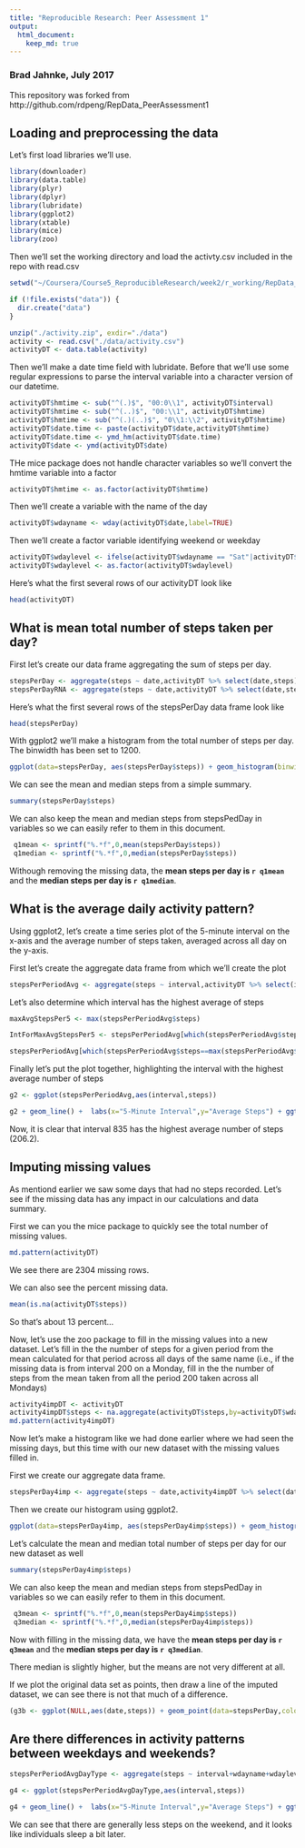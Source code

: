 ```yaml
---
title: "Reproducible Research: Peer Assessment 1"
output: 
  html_document:
    keep_md: true
---
```

### Brad Jahnke, July 2017
This repository was forked from http://github.com/rdpeng/RepData_PeerAssessment1

## Loading and preprocessing the data
Let's first load libraries we'll use.
```r
library(downloader)
library(data.table)
library(plyr)
library(dplyr)
library(lubridate)
library(ggplot2)
library(xtable)
library(mice)
library(zoo)
```

Then we'll set the working directory and load the activty.csv included in the repo with read.csv
```r
setwd("~/Coursera/Course5_ReproducibleResearch/week2/r_working/RepData_PeerAssessment1")

if (!file.exists("data")) {
  dir.create("data")
}

unzip("./activity.zip", exdir="./data")
activity <- read.csv("./data/activity.csv")
activityDT <- data.table(activity)
```

Then we'll make a date time field with lubridate.  Before that we'll use some regular expressions to parse the interval variable into a character version of our datetime.

```r
activityDT$hmtime <- sub("^(.)$", "00:0\\1", activityDT$interval)
activityDT$hmtime <- sub("^(..)$", "00:\\1", activityDT$hmtime)
activityDT$hmtime <- sub("^(.)(..)$", "0\\1:\\2", activityDT$hmtime)
activityDT$date.time <- paste(activityDT$date,activityDT$hmtime)
activityDT$date.time <- ymd_hm(activityDT$date.time)
activityDT$date <- ymd(activityDT$date)
```

THe mice package does not handle character variables so we'll convert the hmtime variable into a factor
```r
activityDT$hmtime <- as.factor(activityDT$hmtime)
```

Then we'll create a variable with the name of the day
```r
activityDT$wdayname <- wday(activityDT$date,label=TRUE)
```

Then we'll create a factor variable identifying weekend or weekday
``` r
activityDT$wdaylevel <- ifelse(activityDT$wdayname == "Sat"|activityDT$wdayname == "Sun","weekend","weekday")
activityDT$wdaylevel <- as.factor(activityDT$wdaylevel)
```

Here's what the first several rows of our activityDT look like
```r
head(activityDT)
```


## What is mean total number of steps taken per day?
First let's create our data frame aggregating the sum of steps per day.
```r
stepsPerDay <- aggregate(steps ~ date,activityDT %>% select(date,steps),sum)
stepsPerDayRNA <- aggregate(steps ~ date,activityDT %>% select(date,steps),sum, na.rm=TRUE)
```

Here's what the first several rows of the stepsPerDay data frame look like
```r
head(stepsPerDay)
```

With ggplot2 we'll make a histogram from the total number of steps per day.  The binwidth has been set to 1200.
```r
ggplot(data=stepsPerDay, aes(stepsPerDay$steps)) + geom_histogram(binwidth=1200)
```

We can see the mean and median steps from a simple summary.

```r
summary(stepsPerDay$steps)
```

We can also keep the mean and median steps from stepsPedDay in variables so we can easily refer to them in this document.
```r
 q1mean <- sprintf("%.*f",0,mean(stepsPerDay$steps))
 q1median <- sprintf("%.*f",0,median(stepsPerDay$steps))
```

Withough removing the missing data, the **mean steps per day is `r q1mean`**  and the **median steps per day is `r q1median`**.

## What is the average daily activity pattern?
Using ggplot2, let's create a time series plot of the 5-minute interval on the x-axis and the average number of steps taken, averaged across all day on the y-axis.

First let's create the aggregate data frame from which we'll create the plot
```r
stepsPerPeriodAvg <- aggregate(steps ~ interval,activityDT %>% select(interval,steps),mean, na.rm=TRUE)
```

Let's also determine which interval has the highest average of steps
```r
maxAvgStepsPer5 <- max(stepsPerPeriodAvg$steps)

IntForMaxAvgStepsPer5 <- stepsPerPeriodAvg[which(stepsPerPeriodAvg$steps==max(stepsPerPeriodAvg$steps)),]$interval

stepsPerPeriodAvg[which(stepsPerPeriodAvg$steps==max(stepsPerPeriodAvg$steps)),]$interval
```

Finally let's put the plot together, highlighting the interval with the highest average number of steps
```r
g2 <- ggplot(stepsPerPeriodAvg,aes(interval,steps))

g2 + geom_line() + 	labs(x="5-Minute Interval",y="Average Steps") + ggtitle("Average Steps Per 5-Minute Interval") + theme(plot.title = element_text(hjust = 0.5)) + geom_text(x=IntForMaxAvgStepsPer5,y=maxAvgStepsPer5,label=paste("Interval=",IntForMaxAvgStepsPer5," ","Avg Steps=",round(maxAvgStepsPer5,1)),color="blue",hjust="left")
```

Now, it is clear that interval 835 has the highest average number of steps (206.2).

## Imputing missing values
As mentiond earlier we saw some days that had no steps recorded. Let's see if the missing data has any impact in our calculations and data summary.

First we can you the mice package to quickly see the total number of missing values.
```r
md.pattern(activityDT)
```

We see there are 2304 missing rows.

We can also see the percent missing data.
```r
mean(is.na(activityDT$steps))
```

So that's about 13 percent...

Now, let's use the zoo package to fill in the missing values into a new dataset.  Let's fill in the the number of steps for a given period from the mean calculated for that period across all days of the same name (i.e., if the missing data is from interval 200 on a Monday, fill in the the number of steps from the mean taken from all the period 200 taken across all Mondays)
```r
activity4impDT <- activityDT
activity4impDT$steps <- na.aggregate(activityDT$steps,by=activityDT$wdayname,activityDT$interval)
md.pattern(activity4impDT)
```

Now let's make a histogram like we had done earlier where we had seen the missing days, but this time with our new dataset with the missing values filled in.

First we create our aggregate data frame.
```r
stepsPerDay4imp <- aggregate(steps ~ date,activity4impDT %>% select(date,steps),sum)
```

Then we create our histogram using ggplot2.
```r
ggplot(data=stepsPerDay4imp, aes(stepsPerDay4imp$steps)) + geom_histogram(binwidth=1200)
```

Let's calculate the mean and median total number of steps per day for our new dataset as well
```r
summary(stepsPerDay4imp$steps)
```

We can also keep the mean and median steps from stepsPedDay in variables so we can easily refer to them in this document.
```r
 q3mean <- sprintf("%.*f",0,mean(stepsPerDay4imp$steps))
 q3median <- sprintf("%.*f",0,median(stepsPerDay4imp$steps))
```

Now with filling in the missing data, we have the **mean steps per day is `r q3mean`**  and the **median steps per day is `r q3median`**.

There median is slightly higher, but the means are not very different at all.

If we plot the original data set as points, then draw a line of the imputed dataset, we can see there is not that much of a difference.
```r
(g3b <- ggplot(NULL,aes(date,steps)) + geom_point(data=stepsPerDay,color="blue") + geom_line(data=stepsPerDay4imp))
```


## Are there differences in activity patterns between weekdays and weekends?

```r
stepsPerPeriodAvgDayType <- aggregate(steps ~ interval+wdayname+wdaylevel,activityDT %>% select(wdaylevel,wdayname,interval,steps),mean, na.rm=TRUE)
```

```r
g4 <- ggplot(stepsPerPeriodAvgDayType,aes(interval,steps))

g4 + geom_line() + 	labs(x="5-Minute Interval",y="Average Steps") + ggtitle("Average Steps Per 5-Minute Interval") + theme(plot.title = element_text(hjust = 0.5)) +  facet_grid(wdaylevel~.)
```

We can see that there are generally less steps on the weekend, and it looks like individuals sleep a bit later.
